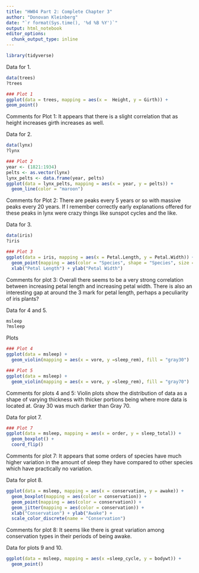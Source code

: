 ```yaml
---
title: "HW04 Part 2: Complete Chapter 3"
author: "Donovan Kleinberg"
date: "`r format(Sys.time(), '%d %B %Y')`"
output: html_notebook
editor_options: 
  chunk_output_type: inline
---
```


```r
library(tidyverse)
```

Data for 1.

```r
data(trees)
?trees

### Plot 1
ggplot(data = trees, mapping = aes(x = 	Height, y = Girth)) +
geom_point()
```

Comments for Plot 1: It appears that there is a slight correlation that as height increases girth increases as well.

Data for 2.

```r
data(lynx)
?lynx

### Plot 2
year <- (1821:1934)
pelts <- as.vector(lynx)
lynx_pelts <- data.frame(year, pelts)
ggplot(data = lynx_pelts, mapping = aes(x = year, y = pelts)) +
  geom_line(color = "maroon")
```

Comments for Plot 2: There are peaks every 5 years or so with massive peaks every 20 years. If I remember correctly early explanations offered for these peaks in lynx were crazy things like sunspot cycles and the like.

Data for 3.

```r
data(iris)
?iris

### Plot 3
ggplot(data = iris, mapping = aes(x = Petal.Length, y = Petal.Width)) +
  geom_point(mapping = aes(color = "Species", shape = "Species", size = 2)) +
  xlab("Petal Length") + ylab("Petal Width")
```

Comments for plot 3: Overall there seems to  be a very strong correlation between increasing petal length and increasing petal width. There is also an interesting gap at around the 3 mark for petal length, perhaps a peculiarity of iris plants?

Data for 4 and 5.

```r
msleep
?msleep
```

Plots

```r
### Plot 4
ggplot(data = msleep) +
  geom_violin(mapping = aes(x = vore, y =sleep_rem), fill = "gray30")

### Plot 5
ggplot(data = msleep) +
  geom_violin(mapping = aes(x = vore, y =sleep_rem), fill = "gray70")
```

Comments for plots 4 and 5: Violin plots show the distribution of data as a shape of varying thickness with thicker portions being where more data is located at. Gray 30 was much darker than Gray 70.

Data for plot 7.

```r
### Plot 7
ggplot(data = msleep, mapping = aes(x = order, y = sleep_total)) +
  geom_boxplot() +
  coord_flip()

```

Comments for plot 7: It appears that some orders of species have much higher variation in the amount of sleep they have compared to other species which have practically no variation.

Data for plot 8.

```r
ggplot(data = msleep, mapping = aes(x = conservation, y = awake)) +
  geom_boxplot(mapping = aes(color = conservation)) +
  geom_point(mapping = aes(color = conservation)) +
  geom_jitter(mapping = aes(color = conservation)) +
  xlab("Conservation") + ylab("Awake") +
  scale_color_discrete(name = "Conservation")
```

Comments for plot 8: It seems like there is great variation among conservation types in their periods of being awake.

Data for plots 9 and 10.

```r
ggplot(data = msleep, mapping = aes(x =sleep_cycle, y = bodywt)) +
  geom_point()
```




